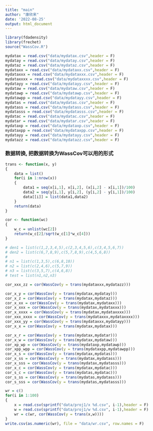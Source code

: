 ```yaml
---
title: "main"
author: "康欣来"
date: '2022-08-25'
output: html_document
---
```


```r
library(fdadensity)
library(frechet)
source("WassCov.R")
```

```r
mydatax = read.csv("data/mydatax.csv",header = F)
mydatay = read.csv("data/mydatay.csv",header = F)
mydataz = read.csv("data/mydataz.csv",header = F)
mydataxx = read.csv("data/mydataxx.csv",header = F)
mydataxxx = read.csv("data/mydataxxx.csv",header = F)
mydataxxxx = read.csv("data/mydataxxxx.csv",header = F)
mydatayy = read.csv("data/mydatayy.csv",header = F)
mydataw = read.csv("data/mydataw.csv",header = F)
mydatawp = read.csv("data/mydatawp.csv",header = F)
mydatawpp = read.csv("data/mydatayy.csv",header = F)
mydatas = read.csv("data/mydatas.csv",header = F)
mydatass = read.csv("data/mydatass.csv",header = F)
mydatasss = read.csv("data/mydatasss.csv",header = F)
mydatac = read.csv("data/mydatac.csv",header = F)
mydatar = read.csv("data/mydatar.csv",header = F)
mydataxp = read.csv("data/mydataxp.csv",header = F)
mydataxpp = read.csv("data/mydataxpp.csv",header = F)
mydatayy = read.csv("data/mydatayy.csv",header = F)
mydatazz = read.csv("data/mydatazz.csv",header = F)
```

### 数据转换, 把数据转换为WassCov可以用的形式
```r
trans <- function(x, y)
{
    data = list()
    for(i in 1:nrow(x))
    {
        data1 = seq(x[i,1], x[i,2], (x[i,2] - x[i,1])/100)
        data2 = seq(y[i,1], y[i,2], (y[i,2] - y[i,1])/100)
        data[[i]] = list(data1,data2)
    }
    return(data)
}

cor <- function(wc)
{
    w_c = unlist(wc[2])
    return(w_c[2]/sqrt(w_c[1]*w_c[4]))
}
```

```r
# den1 = list(c(1,2,3,4,5),c(2,3,4,5,6),c(3,4,5,6,7))
# den2 = list(c(6,7,8,9),c(5,7,8,9),c(4,5,6,8))
# 
# n1 = list(c(1,3,5),c(6,8,10)) 
# n2 = list(c(2,4,6),c(5,7,9))
# n3 = list(c(3,5,7),c(4,6,8))
# test = list(n1,n2,n3)
```

```r
cor_xxx_zz = cor(WassCov(y = trans(mydataxxx,mydatazz)))
```

```r
cor_x_y = cor(WassCov(y = trans(mydatax,mydatay)))
cor_x_z = cor(WassCov(y = trans(mydatax,mydataz)))
cor_x_xx = cor(WassCov(y = trans(mydatax,mydataxx)))
cor_x_xxx = cor(WassCov(y = trans(mydatax,mydataxxx)))
cor_x_xxxx = cor(WassCov(y = trans(mydatax,mydataxxxx)))
cor_xxx_xxxx = cor(WassCov(y = trans(mydataxxx,mydataxxxx)))
cor_xxx_yy = cor(WassCov(y = trans(mydataxxx,mydatayy)))
cor_x_x = cor(WassCov(y = trans(mydatax,mydatax)))
```

```r
cor_x_r = cor(WassCov(y = trans(mydatax,mydatar)))
cor_x_w = cor(WassCov(y = trans(mydatax,mydataw)))
cor_xp_wp = cor(WassCov(y = trans(mydataxp,mydatawp)))
cor_xpp_wpp = cor(WassCov(y = trans(mydataxpp,mydatawpp)))
cor_x_s = cor(WassCov(y = trans(mydatax,mydatas)))
cor_x_ss = cor(WassCov(y = trans(mydatax,mydatass)))
cor_x_sss = cor(WassCov(y = trans(mydatax,mydatasss)))
cor_x_c = cor(WassCov(y = trans(mydatax,mydatac)))
cor_s_c = cor(WassCov(y = trans(mydatas,mydatac)))
cor_s_ss = cor(WassCov(y = trans(mydatas,mydatass)))
cor_s_sss = cor(WassCov(y = trans(mydatas,mydatasss)))
```

```r
wr = c()
for(i in 1:100)
{
    x = read.csv(sprintf("data/proj1/x %d.csv", i-1),header = F)
    w = read.csv(sprintf("data/proj1/w %d.csv", i-1),header = F)
    wr = c(wr, cor(WassCov(y = trans(x,w))))
}
write.csv(as.numeric(wr), file = "data/wr.csv", row.names = F)
```


